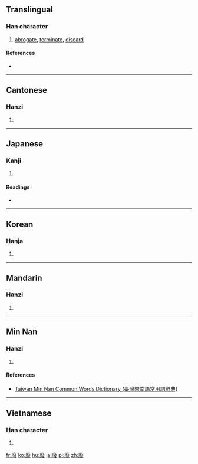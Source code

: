 {{also|废|廃}}
==Translingual==

===Han character===
{{Han char|rn=53|rad=广|as=12|sn=15|four=00247|canj=INOE|ids=⿸广發}}

# [[abrogate]], [[terminate]], [[discard]]

====References====
* {{Han ref|kx=0351.020|dkj=09492|dj=0662.050|hdz=20903.100|uh=5EE2|ud=24290|bh=BC6F|bd=48239}}

----

==Cantonese==

===Hanzi===
{{yue-hanzi|jyut=[[fai3]]|y=fai3|sim=废}}

# {{defn|lang=yue|sort=广12}}

----

==Japanese==

===Kanji===
{{ja-kanji|grade=|rs=广12}}

# {{defn|lang=ja|sort=广12}}

====Readings====
* {{ja-readings|on=[[はい]] (hai)|kun=[[すたれる]] (sutareru), [[ふす]] (fusu), [[おちる]] (ochiru)}}

----

==Korean==

===Hanja===
{{ko-hanja|hangeul=폐|rv=pye|mr=p'ye}}

# {{defn|lang=ko|sort=广12}}

----

==Mandarin==

===Hanzi===
{{cmn-hanzi|sim=废|pin=[[fèi]] ([[fei4]]), [[jiè]] ([[jie4]])|wg=fei<sup>4</sup>, chieh<sup>4</sup>}}

# {{defn|lang=cmn|sort=广12}}

----

==Min Nan==

===Hanzi===
{{nan-hanzi|tlpa=[[huì]] (hui<sup>3</sup>), [[huè]] (hue<sup>3</sup>)}}

# {{defn|lang=nan|sort=广12}}

====References====
*[http://twblg.dict.edu.tw/holodict_new/result_detail.jsp?n_no=11047&curpage=1&sample=%E5%BB%A2&radiobutton=1&querytarget=1&limit=20&pagenum=1&rowcount=11 Taiwan Min Nan Common Words Dictionary (臺灣閩南語常用詞辭典)]

----

==Vietnamese==

===Han character===
{{vi-hantu|[[phế]]|rs=广12}}

# {{defn|lang=vi|sort=广12}}

[[fr:廢]]
[[ko:廢]]
[[hu:廢]]
[[ja:廢]]
[[pl:廢]]
[[zh:廢]]